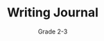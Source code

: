---
title: "Writing Journal"
subtitle: "Grade 2-3"
creator: "Chris"
categories: ["art"]
featuredImage: "../src/assets/images/item/art/DSC02810.png"
views: ["../src/assets/images/item/art/DSC02810.png","../src/assets/images/item/art/DSC02811.png"]
nextItem: []
---